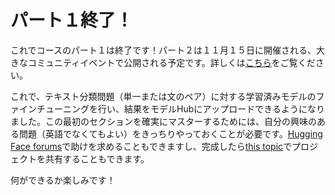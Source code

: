 # パート１終了！

これでコースのパート１は終了です！パート２は１１月１５日に開催される、大きなコミュニティイベントで公開される予定です。詳しくは[こちら](https://huggingface.co/blog/course-launch-event)をご覧ください。

これで、テキスト分類問題（単一または文のペア）に対する学習済みモデルのファインチューニングを行い、結果をモデルHubにアップロードできるようになりました。この最初のセクションを確実にマスターするためには、自分の興味のある問題（英語でなくてもよい）をきっちりやっておくことが必要です。[Hugging Face forums](https://discuss.huggingface.co/)で助けを求めることもできますし、完成したら[this topic](https://discuss.huggingface.co/t/share-your-projects/6803)でプロジェクトを共有することもできます。

何ができるか楽しみです！
